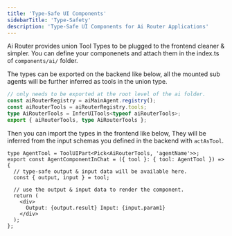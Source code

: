 ```yaml
---
title: 'Type-Safe UI Components'
sidebarTitle: 'Type-Safety'
description: 'Type-Safe UI Components for Ai Router Applications'
---
```


Ai Router provides union Tool Types to be plugged to the frontend cleaner & simpler. You can define your componenets and attach them in the index.ts of `components/ai/` folder.

The types can be exported on the backend like below, all the mounted sub agents will be further inferred as tools in the union type.

```typescript app/ai/index.ts
// only needs to be exported at the root level of the ai folder.
const aiRouterRegistry = aiMainAgent.registry();
const aiRouterTools = aiRouterRegistry.tools;
type AiRouterTools = InferUITools<typeof aiRouterTools>;
export { aiRouterTools, type AiRouterTools };
```

Then you can import the types in the frontend like below, They will be inferred from the input schemas you defined in the backend with `actAsTool`.

```tsx component.tsx
type AgentTool = ToolUIPart<Pick<AiRouterTools, 'agentName'>>;
export const AgentComponentInChat = ({ tool }: { tool: AgentTool }) => {
  // type-safe output & input data will be available here.
  const { output, input } = tool;

  // use the output & input data to render the component.
  return (
    <div>
      Output: {output.result} Input: {input.param1}
    </div>
  );
};
```
